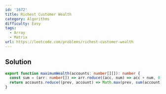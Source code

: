 ```yaml
---
id: '1672'
title: Richest Customer Wealth
category: Algorithms
difficulty: Easy
tags:
  - Array
  - Matrix
url: https://leetcode.com/problems/richest-customer-wealth
---
```


## Solution

```typescript filename="solution.ts" copy
export function maximumWealth(accounts: number[][]): number {
  const sum = (arr: number[]) => arr.reduce((acc, num) => acc + num, 0);
  return accounts.reduce((prev, account) => Math.max(prev, sum(account)), 0);
}
```
